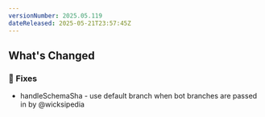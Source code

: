 ```yaml
---
versionNumber: 2025.05.119
dateReleased: 2025-05-21T23:57:45Z
---
```




## What's Changed
### 🔧 Fixes
* handleSchemaSha - use default branch when bot branches are passed in by @wicksipedia



